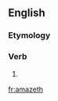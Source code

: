 ==English==

===Etymology===
{{suﬃx|amaze|eth}}

===Verb===
{{en-verb form}}

# {{archaic third-person singular of|amaze}}

[[fr:amazeth]]